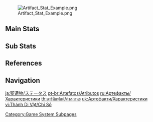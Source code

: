 {{CustomTabs
|tab1 = Artifacts
|tab2 = Sets
|tab3 = Stats
|tab4 = Distribution
|tab5 = Occurrence
|tab6 = Scaling
}}
[[File:Artifact Stat Example.png|right|thumb]]
==Main Stats==
{{Artifact Main Stats
|collapse_flower=false
|collapse_plume=false
|collapse_sands=false
|collapse_goblet=false
|collapse_circlet=false
}}

==Sub Stats==
{{Artifact Sub Stats
|1s=show
|2s=show
}}

==References==
{{Reflist}}

==Navigation==
{{Genshin Navbox}}

[[Category:Game System Subpages]]

[[ja:聖遺物/ステータス]]
[[pt-br:Artefatos/Atributos]]
[[ru:Артефакты/Характеристики]]
[[th:อาร์ติแฟกต์/ค่าสถานะ]]
[[uk:Артефакти/Характеристики]]
[[vi:Thánh Di Vật/Chỉ Số]]